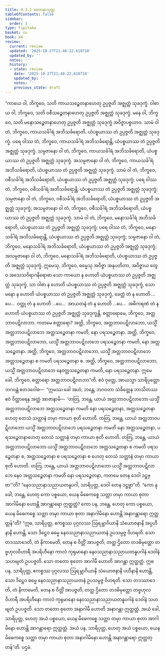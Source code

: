 ```yaml
---
title: 4.3.1 စေတနာသုတ္တ
tableOfContents: false
sidebar:
  order: 1
type: tipitaka
basket: su
book: a4
review:
  current: review
  updated: '2025-10-27T21:48:22.610710'
  updated_by: ''
  notes: ''
  history:
  - state: review
    date: '2025-10-27T21:48:22.610710'
    updated_by: ''
    notes: ''
    previous_state: draft
---
```



<ReviewStatus review={frontmatter.review} showDetails={true} />

<HypothesisAnnotation frontmatter={frontmatter} />

<DynamicBreadcrumb />

<Division number="171" book="a4" e="ch" v="15" p="476">

<Paragraph number="1011" book="a4">
“ကာယေ ဝါ, ဘိက္ခဝေ, သတိ ကာယသဉ္စေတနာဟေတု ဥပ္ပဇ္ဇတိ အဇ္ဈတ္တံ သုခဒုက္ခံ. ဝါစာယ ဝါ, ဘိက္ခဝေ, သတိ ဝစီသဉ္စေတနာဟေတု ဥပ္ပဇ္ဇတိ အဇ္ဈတ္တံ သုခဒုက္ခံ. မနေ ဝါ, ဘိက္ခဝေ, သတိ မနောသဉ္စေတနာဟေတု ဥပ္ပဇ္ဇတိ အဇ္ဈတ္တံ သုခဒုက္ခံ အဝိဇ္ဇာပစ္စယာဝ.
</Paragraph>

<Paragraph number="1012" book="a4">
သာမံ ဝါ တံ, ဘိက္ခဝေ, ကာယသင်္ခါရံ အဘိသင်္ခရောတိ, ယံပစ္စယာဿ တံ ဥပ္ပဇ္ဇတိ အဇ္ဈတ္တံ သုခဒုက္ခံ. ပရေ ဝါဿ တံ, ဘိက္ခဝေ, ကာယသင်္ခါရံ အဘိသင်္ခရောန္တိ, ယံပစ္စယာဿ တံ ဥပ္ပဇ္ဇတိ အဇ္ဈတ္တံ သုခဒုက္ခံ. သမ္ပဇာနော ဝါ တံ, ဘိက္ခဝေ, ကာယသင်္ခါရံ အဘိသင်္ခရောတိ, ယံပစ္စယာဿ တံ ဥပ္ပဇ္ဇတိ အဇ္ဈတ္တံ သုခဒုက္ခံ. အသမ္ပဇာနော ဝါ တံ, ဘိက္ခဝေ, ကာယသင်္ခါရံ အဘိသင်္ခရောတိ, ယံပစ္စယာဿ တံ ဥပ္ပဇ္ဇတိ အဇ္ဈတ္တံ သုခဒုက္ခံ.
</Paragraph>

<Paragraph number="1013" book="a4">
သာမံ ဝါ တံ, ဘိက္ခဝေ, ဝစီသင်္ခါရံ အဘိသင်္ခရောတိ, ယံပစ္စယာဿ တံ ဥပ္ပဇ္ဇတိ အဇ္ဈတ္တံ သုခဒုက္ခံ; ပရေ ဝါဿ တံ, ဘိက္ခဝေ, ဝစီသင်္ခါရံ အဘိသင်္ခရောန္တိ; ယံပစ္စယာဿ တံ ဥပ္ပဇ္ဇတိ အဇ္ဈတ္တံ သုခဒုက္ခံ; သမ္ပဇာနော ဝါ တံ, ဘိက္ခဝေ, ဝစီသင်္ခါရံ အဘိသင်္ခရောတိ, ယံပစ္စယာဿ တံ ဥပ္ပဇ္ဇတိ အဇ္ဈတ္တံ သုခဒုက္ခံ; အသမ္ပဇာနော ဝါ တံ, ဘိက္ခဝေ, ဝစီသင်္ခါရံ အဘိသင်္ခရောတိ, ယံပစ္စယာဿ တံ ဥပ္ပဇ္ဇတိ အဇ္ဈတ္တံ သုခဒုက္ခံ.
</Paragraph>

<Paragraph number="1014" book="a4">
သာမံ ဝါ တံ, ဘိက္ခဝေ, မနောသင်္ခါရံ အဘိသင်္ခရောတိ, ယံပစ္စယာဿ တံ ဥပ္ပဇ္ဇတိ အဇ္ဈတ္တံ သုခဒုက္ခံ; ပရေ ဝါဿ တံ, ဘိက္ခဝေ, မနောသင်္ခါရံ အဘိသင်္ခရောန္တိ, ယံပစ္စယာဿ တံ ဥပ္ပဇ္ဇတိ အဇ္ဈတ္တံ သုခဒုက္ခံ; သမ္ပဇာနော ဝါ တံ, ဘိက္ခဝေ, မနောသင်္ခါရံ အဘိသင်္ခရောတိ, ယံပစ္စယာဿ တံ ဥပ္ပဇ္ဇတိ အဇ္ဈတ္တံ သုခဒုက္ခံ; အသမ္ပဇာနော ဝါ တံ, ဘိက္ခဝေ, မနောသင်္ခါရံ အဘိသင်္ခရောတိ, ယံပစ္စယာဿ တံ ဥပ္ပဇ္ဇတိ အဇ္ဈတ္တံ သုခဒုက္ခံ.
</Paragraph>

<Paragraph number="1015" book="a4">
ဣမေသု, ဘိက္ခဝေ, ဓမ္မေသု အဝိဇ္ဇာ အနုပတိတာ, အဝိဇ္ဇာယ တွေဝ အသေသဝိရာဂနိရောဓာ သော ကာယော န ဟောတိ ယံပစ္စယာဿ တံ ဥပ္ပဇ္ဇတိ အဇ္ဈတ္တံ သုခဒုက္ခံ, သာ ဝါစာ န ဟောတိ ယံပစ္စယာဿ တံ ဥပ္ပဇ္ဇတိ အဇ္ဈတ္တံ သုခဒုက္ခံ, သော မနော န ဟောတိ ယံပစ္စယာဿ တံ ဥပ္ပဇ္ဇတိ အဇ္ဈတ္တံ သုခဒုက္ခံ, ခေတ္တံ တံ န ဟောတိ …ပေ…  ဝတ္ထု တံ န ဟောတိ …ပေ…  အာယတနံ တံ န ဟောတိ …ပေ…  အဓိကရဏံ တံ န ဟောတိ ယံပစ္စယာဿ တံ ဥပ္ပဇ္ဇတိ အဇ္ဈတ္တံ သုခဒုက္ခန္တိ.
</Paragraph>

<Paragraph number="1016" book="a4">
စတ္တာရောမေ, ဘိက္ခဝေ, အတ္တဘာဝပဋိလာဘာ. ကတမေ စတ္တာရော? အတ္ထိ, ဘိက္ခဝေ, အတ္တဘာဝပဋိလာဘော, ယသ္မိံ အတ္တဘာဝပဋိလာဘေ အတ္တသဉ္စေတနာ ကမတိ, နော ပရသဉ္စေတနာ. အတ္ထိ, ဘိက္ခဝေ, အတ္တဘာဝပဋိလာဘော, ယသ္မိံ အတ္တဘာဝပဋိလာဘေ ပရသဉ္စေတနာ ကမတိ, နော အတ္တသဉ္စေတနာ. အတ္ထိ, ဘိက္ခဝေ, အတ္တဘာဝပဋိလာဘော, ယသ္မိံ အတ္တဘာဝပဋိလာဘေ အတ္တသဉ္စေတနာ စ ကမတိ ပရသဉ္စေတနာ စ. အတ္ထိ, ဘိက္ခဝေ, အတ္တဘာဝပဋိလာဘော, ယသ္မိံ အတ္တဘာဝပဋိလာဘေ နေဝတ္တသဉ္စေတနာ ကမတိ, နော ပရသဉ္စေတနာ. ဣမေ ခေါ, ဘိက္ခဝေ, စတ္တာရော အတ္တဘာဝပဋိလာဘာ”တိ.
</Paragraph>

<Paragraph number="1017" book="a4">
ဧဝံ ဝုတ္တေ, အာယသ္မာ သာရိပုတ္တော ဘဂဝန္တံ ဧတဒဝေါစ—  “ဣမဿ ခေါ အဟံ, ဘန္တေ, ဘဂဝတာ သံခိတ္တေန ဘာသိတဿ ဧဝံ ဝိတ္ထာရေန အတ္ထံ အာဇာနာမိ—  ‘တတြ, ဘန္တေ, ယာယံ အတ္တဘာဝပဋိလာဘော ယသ္မိံ အတ္တဘာဝပဋိလာဘေ အတ္တသဉ္စေတနာ ကမတိ နော ပရသဉ္စေတနာ, အတ္တသဉ္စေတနာဟေတု တေသံ သတ္တာနံ တမှာ ကာယာ စုတိ ဟောတိ. တတြ, ဘန္တေ, ယာယံ အတ္တဘာဝပဋိလာဘော ယသ္မိံ အတ္တဘာဝပဋိလာဘေ ပရသဉ္စေတနာ ကမတိ နော အတ္တသဉ္စေတနာ, ပရသဉ္စေတနာဟေတု တေသံ သတ္တာနံ တမှာ ကာယာ စုတိ ဟောတိ. တတြ, ဘန္တေ, ယာယံ အတ္တဘာဝပဋိလာဘော ယသ္မိံ အတ္တဘာဝပဋိလာဘေ အတ္တသဉ္စေတနာ စ ကမတိ ပရသဉ္စေတနာ စ, အတ္တသဉ္စေတနာ စ ပရသဉ္စေတနာ စ ဟေတု တေသံ သတ္တာနံ တမှာ ကာယာ စုတိ ဟောတိ. တတြ, ဘန္တေ, ယာယံ အတ္တဘာဝပဋိလာဘော ယသ္မိံ အတ္တဘာဝပဋိလာဘေ နေဝ အတ္တသဉ္စေတနာ ကမတိ နော ပရသဉ္စေတနာ, ကတမေ တေန ဒေဝါ ဒဋ္ဌဗ္ဗာ’”တိ? “နေဝသညာနာသညာယတနူပဂါ, သာရိပုတ္တ, ဒေဝါ တေန ဒဋ္ဌဗ္ဗာ”တိ.
</Paragraph>

<Paragraph number="1018" book="a4">
“ကော နု ခေါ, ဘန္တေ, ဟေတု ကော ပစ္စယော, ယေန မိဓေကစ္စေ သတ္တာ တမှာ ကာယာ စုတာ အာဂါမိနော ဟောန္တိ အာဂန္တာရော ဣတ္ထတ္တံ? ကော ပန, ဘန္တေ, ဟေတု ကော ပစ္စယော, ယေန မိဓေကစ္စေ သတ္တာ တမှာ ကာယာ စုတာ အနာဂါမိနော ဟောန္တိ အနာဂန္တာရော ဣတ္ထတ္တန်”တိ? “ဣဓ, သာရိပုတ္တ, ဧကစ္စဿ ပုဂ္ဂလဿ ဩရမ္ဘာဂိယာနိ သံယောဇနာနိ အပ္ပဟီနာနိ ဟောန္တိ, သော ဒိဋ္ဌေဝ ဓမ္မေ နေဝသညာနာသညာယတနံ ဥပသမ္ပဇ္ဇ ဝိဟရတိ. သော တဒဿာဒေတိ, တံ နိကာမေတိ, တေန စ ဝိတ္တိံ အာပဇ္ဇတိ; တတ္ထ ဌိတော တဒဓိမုတ္တော တဗ္ဗဟုလဝိဟာရီ အပရိဟီနော ကာလံ ကုရုမာနော နေဝသညာနာသညာယတနူပဂါနံ ဒေဝါနံ သဟဗျတံ ဥပပဇ္ဇတိ. သော တတော စုတော အာဂါမီ ဟောတိ အာဂန္တာ ဣတ္ထတ္တံ.
</Paragraph>

<Paragraph number="1019" book="a4">
ဣဓ ပန, သာရိပုတ္တ, ဧကစ္စဿ ပုဂ္ဂလဿ ဩရမ္ဘာဂိယာနိ သံယောဇနာနိ ပဟီနာနိ ဟောန္တိ, သော ဒိဋ္ဌေဝ ဓမ္မေ နေဝသညာနာသညာယတနံ ဥပသမ္ပဇ္ဇ ဝိဟရတိ. သော တဒဿာဒေတိ, တံ နိကာမေတိ, တေန စ ဝိတ္တိံ အာပဇ္ဇတိ; တတ္ထ ဌိတော တဒဓိမုတ္တော တဗ္ဗဟုလဝိဟာရီ အပရိဟီနော ကာလံ ကုရုမာနော နေဝသညာနာသညာယတနူပဂါနံ ဒေဝါနံ သဟဗျတံ ဥပပဇ္ဇတိ. သော တတော စုတော အနာဂါမီ ဟောတိ အနာဂန္တာ ဣတ္ထတ္တံ.
</Paragraph>

<Paragraph number="1020" book="a4">
အယံ ခေါ, သာရိပုတ္တ, ဟေတု အယံ ပစ္စယော, ယေန မိဓေကစ္စေ သတ္တာ တမှာ ကာယာ စုတာ အာဂါမိနော ဟောန္တိ အာဂန္တာရော ဣတ္ထတ္တံ. အယံ ပန, သာရိပုတ္တ, ဟေတု အယံ ပစ္စယော, ယေန မိဓေကစ္စေ သတ္တာ တမှာ ကာယာ စုတာ အနာဂါမိနော ဟောန္တိ အနာဂန္တာရော ဣတ္ထတ္တန်”တိ.

</Paragraph>
</Division>

<Paragraph number="1021" type="center" book="a4">
ပဌမံ.
</Paragraph>